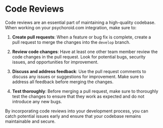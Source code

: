 # Code Reviews

Code reviews are an essential part of maintaining a high-quality codebase. When working on your psychoroid.com integration, make sure to:

1. **Create pull requests**: When a feature or bug fix is complete, create a pull request to merge the changes into the `develop` branch.

2. **Review code changes**: Have at least one other team member review the code changes in the pull request. Look for potential bugs, security issues, and opportunities for improvement.

3. **Discuss and address feedback**: Use the pull request comments to discuss any issues or suggestions for improvement. Make sure to address all feedback before merging the changes.

4. **Test thoroughly**: Before merging a pull request, make sure to thoroughly test the changes to ensure that they work as expected and do not introduce any new bugs.

By incorporating code reviews into your development process, you can catch potential issues early and ensure that your codebase remains maintainable and secure. 